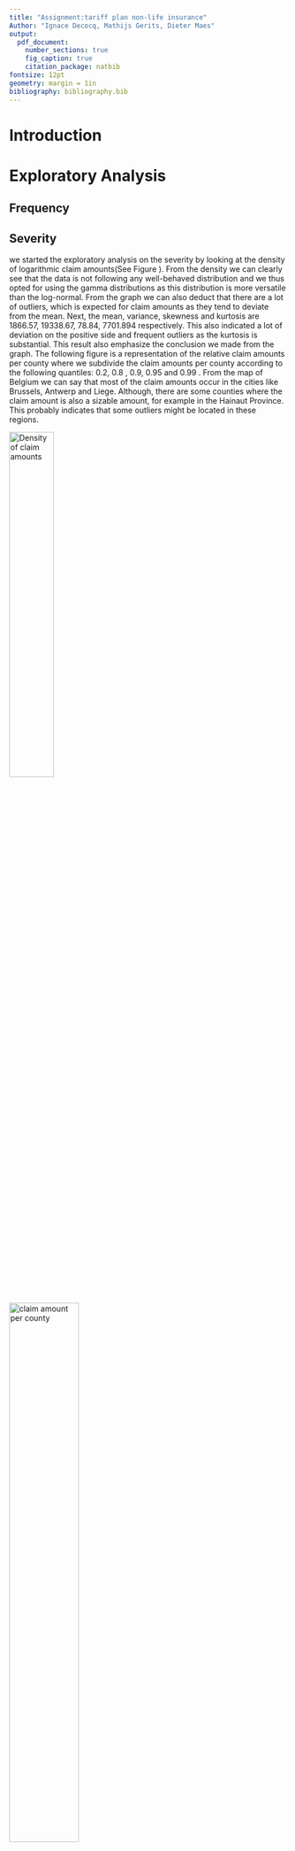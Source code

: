 ```yaml
---
title: "Assignment:tariff plan non-life insurance"
Author: "Ignace Decocq, Mathijs Gerits, Dieter Maes"
output: 
  pdf_document:
    number_sections: true
    fig_caption: true
    citation_package: natbib
fontsize: 12pt
geometry: margin = 1in
bibliography: bibliography.bib
---
```




# Introduction

# Exploratory Analysis 

## Frequency

## Severity 

we started the exploratory analysis on the severity by looking at the density of logarithmic claim amounts(See Figure \ref{density.png}). From the density we can clearly see that the data is not following any well-behaved distribution and we thus opted for using the gamma distributions as this distribution is more versatile than the log-normal. From the graph we can also deduct that there are a lot of outliers, which is expected for claim amounts as they tend to deviate from the mean. Next, the mean, variance, skewness and kurtosis are 1866.57, 19338.67, 78.84, 7701.894 respectively. This also indicated a lot of deviation on the positive side and frequent outliers as the kurtosis is substantial. This result also emphasize the conclusion we made from the graph. The following figure is a representation of the relative claim amounts per county where we subdivide the claim amounts per county according to the following quantiles: 0.2, 0.8 , 0.9, 0.95 and 0.99 .  From the map of Belgium we can say that most of the claim amounts occur in the cities like Brussels, Antwerp and Liege. Although, there are some counties where the claim amount is also a sizable amount, for example in the Hainaut Province. This probably indicates that some outliers might be located in these regions. 


![](Severity_Analysis/plots/exploratory/density.png "Density of claim amounts"){width=40%}




![](Severity_Analysis/plots/exploratory/county.png "claim amount per county"){width=50%}



Now that the claim amounts have been plotted according to the postal codes, we can subsequently plot the claim amounts based on the other independent variables. Here it is clearly visible that there are some variables which could be redundant and thus have less explanatory power than the others. For example the variables use, fleet and sport car are highly homogeneous and likely not able to explain a lot of the variation in our depended variable. Also, the variables sex, fuel and power do not have a visible impact on claim amounts. On the other hand, the variables age of the car, cover, split and the binned version of policy holders age create a detectable change in the claim amounts and will thus be more likely to explain our depend variable. Note, that the outliers are primarly located in cars with six to ten years of age from males between 38 and 51 having a one time split of the premium with a MTPL cover. But we also need to be carefull of this explaination as this is also the largest subgroup in the population and might as well just posses these outliers in proportion. 

![](Severity_Analysis/plots/exploratory/barplots.png "effect of factor variables on claim amount"){width=100%}

Now that we have looked at the 
following the paper of `@chavent2011clustofvar` results in @chavent2011clustofvar

![](Severity_Analysis/plots/exploratory/dendogram.png "Principle Component Analysis for homogeneity between variables "){width=75%}

# Model Building 

## frequency 

## severity 

# loadings 